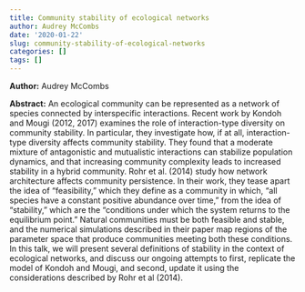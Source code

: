 ```yaml
---
title: Community stability of ecological networks
author: Audrey McCombs
date: '2020-01-22'
slug: community-stability-of-ecological-networks
categories: []
tags: []
---
```


**Author:** Audrey McCombs

**Abstract:**
An ecological community can be represented as a network of species connected by interspecific interactions. Recent work by Kondoh and Mougi (2012, 2017) examines the role of interaction-type diversity on community stability. In particular, they investigate how, if at all, interaction-type diversity affects community stability.  They found that a moderate mixture of antagonistic and mutualistic interactions can stabilize population dynamics, and that increasing community complexity leads to increased stability in a hybrid community. Rohr et al. (2014) study how network architecture affects community persistence.  In their work, they tease apart the idea of “feasibility,” which they define as a community in which, “all species have a constant positive abundance over time,” from the idea of “stability,” which are the “conditions under which the system returns to the equilibrium point.”  Natural communities must be both feasible and stable, and the numerical simulations described in their paper map regions of the parameter space that produce communities meeting both these conditions.  In this talk, we will present several definitions of stability in the context of ecological networks, and discuss our ongoing attempts to first, replicate the model of Kondoh and Mougi, and second, update it using the considerations described by Rohr et al (2014).
